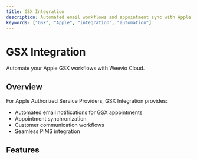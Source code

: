 ```yaml
---
title: GSX Integration
description: Automated email workflows and appointment sync with Apple GSX.
keywords: ["GSX", "Apple", "integration", "automation"]
---
```


# GSX Integration

Automate your Apple GSX workflows with Weevio Cloud.

## Overview

For Apple Authorized Service Providers, GSX Integration provides:

- Automated email notifications for GSX appointments
- Appointment synchronization
- Customer communication workflows
- Seamless PIMS integration

## Features

<CardGrid>
  <Card
    title="Setup & Authentication"
    description="Connect your GSX credentials securely."
    href="/docs/gsx/setup"
  />
  <Card
    title="Email Workflows"
    description="Automated customer email notifications."
    href="/docs/gsx/email-workflows"
  />
  <Card
    title="Appointment Sync"
    description="Sync GSX appointments automatically."
    href="/docs/gsx/appointment-sync"
  />
  <Card
    title="Troubleshooting"
    description="Common issues and solutions."
    href="/docs/gsx/troubleshooting"
  />
</CardGrid>
